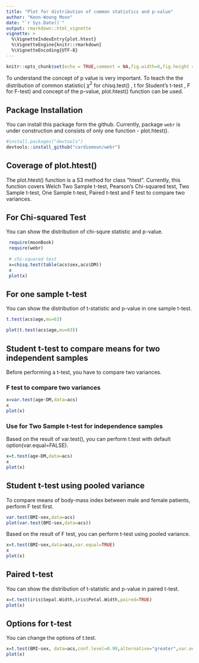 ```yaml
---
title: "Plot for distribution of common statistics and p-value"
author: "Keon-Woong Moon"
date: "`r Sys.Date()`"
output: rmarkdown::html_vignette
vignette: >
  %\VignetteIndexEntry{plot.htest}
  %\VignetteEngine{knitr::rmarkdown}
  %\VignetteEncoding{UTF-8}
---
```


```r
knitr::opts_chunk$set(echo = TRUE,comment = NA,fig.width=6,fig.height = 5, fig.align='center',out.width="90%")
```

To understand the concept of p value is very important. To teach the the distribution of common statistic( $\chi^2$ for chisq.test() , t for Student's t-test , F for F-test) and concept of the p-value, plot.htest() function can be used.

## Package Installation

You can install this package form the github. Currently, package `webr` is under construction and consists of only one function - plot.htest().   

```r
#install.packages("devtools")
devtools::install_github("cardiomoon/webr")
```

## Coverage of plot.htest() 

The plot.htest() function is a S3 method for class "htest". Currently, this function covers Welch Two Sample t-test, Pearson's Chi-squared test, Two Sample t-test, One Sample t-test, Paired t-test and F test to compare two variances.
 

## For Chi-squared Test

You can show the distribution of chi-squre statistic and p-value. 

```r
 require(moonBook)
 require(webr)
 
 # chi-squared test
 x=chisq.test(table(acs$sex,acs$DM))
 x
 plot(x)
```

## For one sample t-test

You can show the distribution of t-statistic and p-value in one sample t-test.

```r
t.test(acs$age,mu=63)

plot(t.test(acs$age,mu=63))
```
 
## Student t-test to compare means for two independent samples

Before performing a t-test, you have to compare two variances.

### F test to compare two variances


```r
x=var.test(age~DM,data=acs)
x
plot(x)
``` 

### Use for Two Sample t-test for independence samples 

Based on the result of var.test(), you can perform t.test with default option(var.equal=FALSE).
```r
x=t.test(age~DM,data=acs)
x
plot(x)
```

## Student t-test using pooled variance

To compare means of body-mass index between male and female patients, perform F test first.
 
```r
var.test(BMI~sex,data=acs)
plot(var.test(BMI~sex,data=acs))
```
Based on the result of F test, you can perform t-test using pooled variance.

```r
x=t.test(BMI~sex,data=acs,var.equal=TRUE)
x
plot(x)
```


## Paired t-test

You can show the distribution of t-statistic and p-value in paired t-test.

```r
x=t.test(iris$Sepal.Width,iris$Petal.Width,paired=TRUE)
plot(x)
```
 

## Options for t-test

You can change the options of t.test. 

```r
x=t.test(BMI~sex, data=acs,conf.level=0.99,alternative="greater",var.equal=TRUE)
plot(x)
```
 
